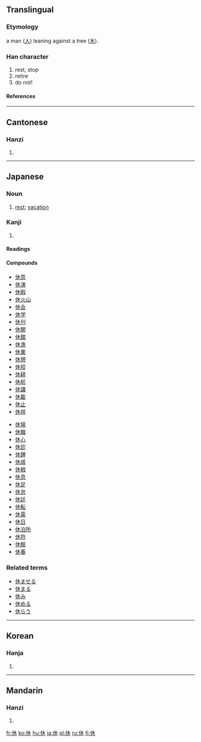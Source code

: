 ==Translingual==
{{stroke order|strokes=6}}
===Etymology===
a man ([[人]]) leaning against a tree ([[木]]).
===Han character===
{{Han char|rn=9|rad=人|as=04|sn=6|four=2429<sub>0</sub>|canj=人木 (OD)|ids=⿰[[亻]][[木]]}}
# rest, stop
# retire
# do not!
====References====
{{Han ref|kx=0096.020|dkj=00440|dj=0203.020|hdz=10117.180|uh=4F11|ud=20241|bh=A5F0|bd=42480}}
----

==Cantonese==
===Hanzi===
{{yue-hanzi|jyut=|y=yau1}}
# {{defn|Cantonese}}
----
==Japanese==
{{see|休する}}
===Noun===
{{ja-noun|k|hira=きゅう|rom=kyū}}
# [[rest]]; [[vacation]]

===Kanji===
{{ja-kanji|grade=1|rs=人04}}
# {{defn|Japanese}}
====Readings====
{{ja-readings|on=[[きゅう]] ([[kyū]]), [[く]] ([[ku]])|kun=[[やすむ]] ([[休む]], [[yasumu]]), [[いこう]] ([[ikou]]), [[やめる]] ([[yameru]])|nanori=[[やすみ]] ([[yasumi]])}}

====Compounds====
{{top2}}
*[[休意]]
*[[休演]]
*[[休暇]]
*[[休火山]]
*[[休会]]
*[[休学]]
*[[休刊]]
*[[休閑]]
*[[休館]]
*[[休漁]]
*[[休業]]
*[[休憩]]
*[[休校]]
*[[休耕]]
*[[休航]]
*[[休講]]
*[[休載]]
*[[休止]]
*[[休祥]]
{{mid2}}
*[[休場]]
*[[休職]]
*[[休心]]
*[[休診]]
*[[休錘]]
*[[休戚]]
*[[休戦]]
*[[休息]]
*[[休足]]
*[[休怠]]
*[[休廷]]
*[[休転]]
*[[休電]]
*[[休日]]
*[[休泊所]]
*[[休符]]
*[[休眠]]
*[[休養]]
{{bottom}}

===Related terms===
*[[休ませる]]
*[[休まる]] 
*[[休み]]
*[[休める]]
*[[休らう]]

  
----

==Korean==
===Hanja===
{{ko-hanja|hangeul=휴|eumhun=쉴|rv=hyu|mr=hyu}}
# {{defn|Korean}}
----
==Mandarin==
===Hanzi===
{{cmn-hanzi|pin=[[xiū]] (xiu1)|wg=hsiu<sup>1</sup>}}
# {{defn|Mandarin}}

[[fr:休]]
[[ko:休]]
[[hu:休]]
[[ja:休]]
[[pl:休]]
[[ru:休]]
[[fi:休]]